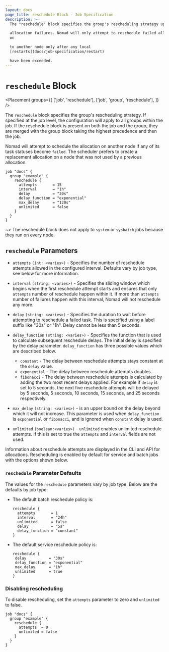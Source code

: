 ```yaml
---
layout: docs
page_title: reschedule Block - Job Specification
description: >-
  The "reschedule" block specifies the group's rescheduling strategy upon

  allocation failures. Nomad will only attempt to reschedule failed allocations
  on

  to another node only after any local
  [restarts](docs/job-specification/restart)

  have been exceeded.
---
```


# `reschedule` Block

<Placement
  groups={[
    ['job', 'reschedule'],
    ['job', 'group', 'reschedule'],
  ]}
/>

The `reschedule` block specifies the group's rescheduling strategy. If specified at the job
level, the configuration will apply to all groups within the job. If the
reschedule block is present on both the job and the group, they are merged with
the group block taking the highest precedence and then the job.

Nomad will attempt to schedule the allocation on another node if any of its
task statuses become `failed`. The scheduler prefers to create a replacement
allocation on a node that was not used by a previous allocation.


```hcl
job "docs" {
  group "example" {
    reschedule {
      attempts       = 15
      interval       = "1h"
      delay          = "30s"
      delay_function = "exponential"
      max_delay      = "120s"
      unlimited      = false
    }
  }
}
```

~> The reschedule block does not apply to `system` or `sysbatch` jobs because
they run on every node.

## `reschedule` Parameters

- `attempts` `(int: <varies>)` - Specifies the number of reschedule attempts
  allowed in the configured interval. Defaults vary by job type, see below
  for more information.

- `interval` `(string: <varies>)` - Specifies the sliding window which begins
  when the first reschedule attempt starts and ensures that only `attempts`
  number of reschedule happen within it. If more than `attempts` number of
  failures happen with this interval, Nomad will not reschedule any more.

- `delay` `(string: <varies>)` - Specifies the duration to wait before attempting
  to reschedule a failed task. This is specified using a label suffix like "30s" or "1h".
  Delay cannot be less than 5 seconds.

- `delay_function` `(string: <varies>)` - Specifies the function that is used to
  calculate subsequent reschedule delays. The initial delay is specified by the delay parameter.
  `delay_function` has three possible values which are described below.

  - `constant` - The delay between reschedule attempts stays constant at the `delay` value.
  - `exponential` - The delay between reschedule attempts doubles.
  - `fibonacci` - The delay between reschedule attempts is calculated by adding the two most recent
    delays applied. For example if `delay` is set to 5 seconds, the next five reschedule attempts will be
    delayed by 5 seconds, 5 seconds, 10 seconds, 15 seconds, and 25 seconds respectively.

- `max_delay` `(string: <varies>)` - is an upper bound on the delay beyond which it will not increase. This parameter
  is used when `delay_function` is `exponential` or `fibonacci`, and is ignored when `constant` delay is used.

- `unlimited` `(boolean:<varies>)` - `unlimited` enables unlimited reschedule attempts. If this is set to true
  the `attempts` and `interval` fields are not used.

Information about reschedule attempts are displayed in the CLI and API for
allocations. Rescheduling is enabled by default for service and batch jobs
with the options shown below.

### `reschedule` Parameter Defaults

The values for the `reschedule` parameters vary by job type. Below are the
defaults by job type:

- The default batch reschedule policy is:

  ```hcl
  reschedule {
    attempts       = 1
    interval       = "24h"
    unlimited      = false
    delay          = "5s"
    delay_function = "constant"
  }
  ```

- The default service reschedule policy is:

  ```hcl
  reschedule {
   delay          = "30s"
   delay_function = "exponential"
   max_delay      = "1h"
   unlimited      = true
  }
  ```

### Disabling rescheduling

To disable rescheduling, set the `attempts` parameter to zero and `unlimited` to false.

```hcl
job "docs" {
  group "example" {
    reschedule {
      attempts  = 0
      unlimited = false
    }
  }
}
```
